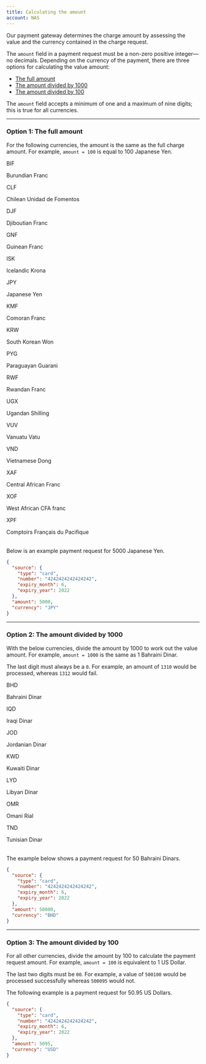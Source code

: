 ```yaml
---
title: Calculating the amount
account: NAS
---
```


Our payment gateway determines the charge amount by assessing the value and the currency contained in the charge request.

The `amount` field in a payment request must be a non-zero positive integer—no decimals. Depending on the currency of the payment, there are three options for calculating the value amount:

- [The full amount](/resources/calculating-the-amount#Option_1:_The_full_amount)
- [The amount divided by 1000](/resources/calculating-the-amount#Option_2:_The_amount_divided_by_1000)
- [The amount divided by 100](/resources/calculating-the-amount#Option_3:_The_amount_divided_by_100)

<TipBox title="Please note:" variant="info">

The `amount` field accepts a minimum of one and a maximum of nine digits; this is true for all currencies.

</TipBox>

---

### Option 1: The full amount

For the following currencies, the amount is the same as the full charge amount. For example, `amount = 100` is equal to 100 Japanese Yen.

<Table>
<TableHead headers={['Currency code', 'Currency name']} />
<TableBody>
<TableRow>
<TableCell>

BIF

</TableCell>
<TableCell>

Burundian Franc

</TableCell>
</TableRow>
<TableRow>
<TableCell>

CLF

</TableCell>
<TableCell>

Chilean Unidad de Fomentos

</TableCell>
</TableRow>
<TableRow>
<TableCell>

DJF

</TableCell>
<TableCell>

Djiboutian Franc

</TableCell>
</TableRow>
<TableRow>
<TableCell>

GNF

</TableCell>
<TableCell>

Guinean Franc

</TableCell>
</TableRow>
<TableRow>
<TableCell>

ISK

</TableCell>
<TableCell>

Icelandic Krona

</TableCell>
</TableRow>
<TableRow>
<TableCell>

JPY

</TableCell>
<TableCell>

Japanese Yen

</TableCell>
</TableRow>
<TableRow>
<TableCell>

KMF

</TableCell>
<TableCell>

Comoran Franc

</TableCell>
</TableRow>
<TableRow>
<TableCell>

KRW

</TableCell>
<TableCell>

South Korean Won

</TableCell>
</TableRow>
<TableRow>
<TableCell>

PYG

</TableCell>
<TableCell>

Paraguayan Guarani

</TableCell>
</TableRow>
<TableRow>
<TableCell>

RWF

</TableCell>
<TableCell>

Rwandan Franc

</TableCell>
</TableRow>
<TableRow>
<TableCell>

UGX

</TableCell>
<TableCell>

Ugandan Shilling

</TableCell>
</TableRow>
<TableRow>
<TableCell>

VUV

</TableCell>
<TableCell>

Vanuatu Vatu

</TableCell>
</TableRow>
<TableRow>
<TableCell>

VND

</TableCell>
<TableCell>

Vietnamese Dong

</TableCell>
</TableRow>
<TableRow>
<TableCell>

XAF

</TableCell>
<TableCell>

Central African Franc

</TableCell>
</TableRow>
<TableRow>
<TableCell>

XOF

</TableCell>
<TableCell>

West African CFA franc

</TableCell>
</TableRow>
<TableRow>
<TableCell>

XPF

</TableCell>
<TableCell>

Comptoirs Français du Pacifique

</TableCell>
</TableRow>
</TableBody>
</Table>

Below is an example payment request for 5000 Japanese Yen.

```json
{
  "source": {
    "type": "card",
    "number": "4242424242424242",
    "expiry_month": 6,
    "expiry_year": 2022
  },
  "amount": 5000,
  "currency": "JPY"
}
```

---

### Option 2: The amount divided by 1000

With the below currencies, divide the amount by 1000 to work out the value amount. For example, `amount = 1000` is the same as 1 Bahraini Dinar.

<TipBox variant="info" title="Please note:">

The last digit must always be a `0`. For example, an amount of `1310` would be processed, whereas `1312` would fail.

</TipBox>

<Table>
<TableHead headers={['Currency code', 'Currency name']} />
<TableBody>
<TableRow>
<TableCell>

BHD

</TableCell>
<TableCell>

Bahraini Dinar

</TableCell>
</TableRow>
<TableRow>
<TableCell>

IQD

</TableCell>
<TableCell>

Iraqi Dinar

</TableCell>
</TableRow>
<TableRow>
<TableCell>

JOD

</TableCell>
<TableCell>

Jordanian Dinar

</TableCell>
</TableRow>
<TableRow>
<TableCell>

KWD

</TableCell>
<TableCell>

Kuwaiti Dinar

</TableCell>
</TableRow>
<TableRow>
<TableCell>

LYD

</TableCell>
<TableCell>

Libyan Dinar

</TableCell>
</TableRow>
<TableRow>
<TableCell>

OMR

</TableCell>
<TableCell>

Omani Rial

</TableCell>
</TableRow>
<TableRow>
<TableCell>

TND

</TableCell>
<TableCell>

Tunisian Dinar

</TableCell>
</TableRow>
</TableBody>
</Table>

The example below shows a payment request for 50 Bahraini Dinars.

```json
{
  "source": {
    "type": "card",
    "number": "4242424242424242",
    "expiry_month": 6,
    "expiry_year": 2022
  },
  "amount": 50000,
  "currency": "BHD"
}
```

---

### Option 3: The amount divided by 100

For all other currencies, divide the amount by 100 to calculate the payment request amount. For example, `amount = 100` is equivalent to 1 US Dollar.

<TipBox variant="note" title="For Chilean Peso (CLP) payments:">

The last two digits must be `00`. For example, a value of `500100` would be processed successfully whereas `500095` would not.

</TipBox>

The following example is a payment request for 50.95 US Dollars.

```json
{
  "source": {
    "type": "card",
    "number": "4242424242424242",
    "expiry_month": 6,
    "expiry_year": 2022
  },
  "amount": 5095,
  "currency": "USD"
}
```

